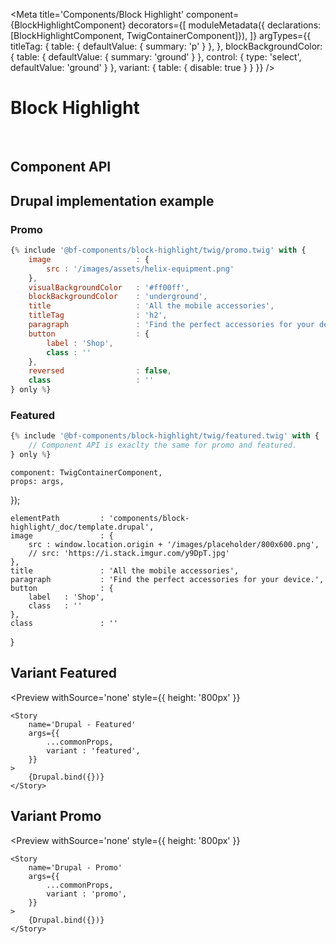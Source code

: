 


<Meta 
    title='Components/Block Highlight' 
    component={BlockHighlightComponent}
    decorators={[
        moduleMetadata({ declarations: [BlockHighlightComponent, TwigContainerComponent]}),
    ]}
    argTypes={{
        titleTag: {
            table: { defaultValue: { summary: 'p' } },
        },
        blockBackgroundColor: {
            table: { defaultValue: { summary: 'ground' } },
            control: {
                type: 'select',
                defaultValue: 'ground'
            }
        },
        variant: {
            table: { disable: true }
        }
    }}
/>

# Block Highlight

<br/>



## Component API

<Props of={BlockHighlightComponent} />



## Drupal implementation example

### Promo

```jsx
{% include '@bf-components/block-highlight/twig/promo.twig' with {
    image                   : {
        src : '/images/assets/helix-equipment.png'
    },
    visualBackgroundColor   : '#ff00ff',
    blockBackgroundColor    : 'underground',
    title                   : 'All the mobile accessories',
    titleTag                : 'h2',
    paragraph               : 'Find the perfect accessories for your device.',
    button                  : {
        label : 'Shop',
        class : ''
    },
    reversed                : false,
    class                   : ''
} only %}
```

### Featured

```jsx
{% include '@bf-components/block-highlight/twig/featured.twig' with {
    // Component API is exaclty the same for promo and featured.
} only %}
```


    component: TwigContainerComponent,
    props: args,
});

    elementPath         : 'components/block-highlight/_doc/template.drupal',
    image               : {
        src : window.location.origin + '/images/placeholder/800x600.png',
        // src: 'https://i.stack.imgur.com/y9DpT.jpg'
    },
    title               : 'All the mobile accessories',
    paragraph           : 'Find the perfect accessories for your device.',
    button              : {
        label   : 'Shop',
        class   : ''
    },
    class               : ''
}


## Variant Featured

<Preview
    withSource='none'
    style={{ height: '800px' }}
>
    <Story 
        name='Drupal - Featured'
        args={{
            ...commonProps,
            variant : 'featured',
        }}
    >
        {Drupal.bind({})}
    </Story>
</Preview>


## Variant Promo

<Preview
    withSource='none'
    style={{ height: '800px' }}
>
    <Story 
        name='Drupal - Promo'
        args={{
            ...commonProps,
            variant : 'promo',
        }}
    >
        {Drupal.bind({})}
    </Story>
</Preview>